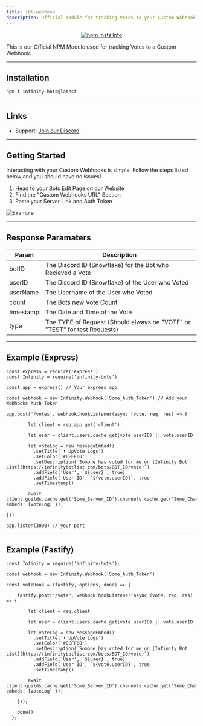 ```yaml
---
title: ibl-webhook
description: Official module for tracking Votes to your Custom Webhook
---
```



<div align="center">
  <p>
    <a href="https://nodei.co/npm/infinity-bots/"><img src="https://nodei.co/npm/infinity-bots.png?downloads=true&stars=true" alt="npm installnfo" /></a>
  </p>
</div>

This is our Official NPM Module used for tracking Votes to a Custom Webhook.

--- 

## Installation
`npm i infinity-bots@latest`

---

## Links

- Support: [Join our Discord](https://botlist.site/discord)

---

## Getting Started
Interacting with your Custom Webhooks is simple.
Follow the steps listed below and you should have no issues!

1. Head to your Bots Edit Page on our Website
2. Find the "Custom Webhooks URL" Section
3. Paste your Server Link and Auth Token

![Example](https://media.discordapp.net/attachments/653733403841134600/912823693703512134/IMG_1383.png)

---

## Response Paramaters
| Param       | Description                                                                      |
| ----------- | -------------------------------------------------------------------------------- |
| botID       | The Discord ID (Snowflake) for the Bot who Recieved a Vote                       |
| userID      | The Discord ID (Snowflake) of the User who Voted                                 |
| userName    | The Username of the User who Voted                                               |
| count       | The Bots new Vote Count                                                          |
| timestamp   | The Date and Time of the Vote                                                    |
| type        | The TYPE of Request (Should always be "VOTE" or "TEST" for test Requests)        |

---

## Example (Express)
```js:title=Discord.js%(v13)
const express = require('express')
const Infinity = require('infinity-bots')

const app = express() // Your express app

const webhook = new Infinity.Webhook('Some_Auth_Token') // Add your Webhooks Auth Token

app.post('/votes', webhook.hookListener(async (vote, req, res) => {

        let client = req.app.get('client')
  
        let user = client.users.cache.get(vote.userID) || vote.userID

        let voteLog = new MessageEmbed()
          .setTitle('⬆️ UpVote Logs')
          .setColor('#0EFF00')
          .setDescription(`Somone has voted for me on [Infinity Bot List](https://infinitybotlist.com/bots/BOT_ID/vote)`)
          .addField('User', `${user}`, true)
          .addField('User ID', `${vote.userID}`, true
          .setTimestamp()
            
        await client.guilds.cache.get('Some_Server_ID').channels.cache.get('Some_Channel_ID').send({ embeds: [voteLog] }); 

}))

app.listen(3000) // your port

```

---

## Example (Fastify)
```js:title=Discord.js%(v13)
const Infinity = require('infinity-bots');

const webhook = new Infinity.Webhook('Some_Auth_Token')

const voteHook = (fastify, options, done) => {
    
    fastify.post("/vote", webhook.hookListener(async (vote, req, res) => {

        let client = req.client
        
        let user = client.users.cache.get(vote.userID) || vote.userID

        let voteLog = new MessageEmbed()
          .setTitle('⬆️ UpVote Logs')
          .setColor('#0EFF00')
          .setDescription(`Somone has voted for me on [Infinity Bot List](https://infinitybotlist.com/bots/BOT_ID/vote)`)
          .addField('User', `${user}`, true)
          .addField('User ID', `${vote.userID}`, true
          .setTimestamp()
            
        await client.guilds.cache.get('Some_Server_ID').channels.cache.get('Some_Channel_ID').send({ embeds: [voteLog] }); 
       
    }));

    done()
  };
```


